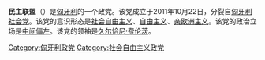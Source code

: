 {{多个问题|{{expand|time=2017-01-14T09:29:17+00:00}}
{{unreferenced|time=2017-01-14T09:29:17+00:00}}}}
{{Infobox political party
|logo          = Logo of the Democratic Coalition (Hungary).svg
|flag          = [[File:Flag_of_the_Democratic_Coalition_(Hungary).svg|border]]
|colorcode     = #0067AA
|leader        = [[久爾恰尼·費倫茨|久爾恰尼·費倫茨]]
|foundation    = 2011年10月22日
|ideology      = [[社會自由主義|社會自由主義]]<br>[[自由主義|自由主義]]<br>[[第三條道路|第三條道路]]<br>[[親歐洲主義|親歐洲主義]]
|headquarters  =
|international = 無
|website       = {{URL|dkp.hu}}
|country       = 匈牙利
|name          = 民主联盟
|native_name   = Demokratikus Koalíció
|split         = {{nowrap|[[匈牙利社會黨|匈牙利社會黨]]}}
|position      = [[中間派|中間]]至[[中間偏左|中間偏左]]
|european      =  無
|europarl      = [[社會主義者和民主人士進步聯盟|社會主義者和民主人士進步聯盟]]
|colours       = [[黃色|黃色]]、[[紫色|紫色]]和[[藍色|藍色]]
|seats1_title  = [[匈牙利國民議會|國民議會]]
|seats1        = {{Composition bar|4|199|hex=#0067AA}}
|seats2_title  = [[歐洲議會|歐洲議會]]
|seats2        = {{Composition bar|2|21|hex=#0067AA}}
|membership    = 10876
}}

'''民主联盟'''（{{lang-hu|Demokratikus Koalíció，缩写为DK}}）是[[匈牙利|匈牙利]]的一个政党。该党成立于2011年10月22日，分裂自[[匈牙利社会党|匈牙利社会党]]。该党的意识形态是[[社会自由主义|社会自由主义]]、[[自由主义|自由主义]]、[[亲欧洲主义|亲欧洲主义]]。该党的政治立场是[[中间偏左|中间偏左]]。该党的领袖是[[久尔恰尼·费伦茨|久尔恰尼·费伦茨]]。

{{匈牙利政党}}

[[Category:匈牙利政党|Category:匈牙利政党]]
[[Category:社会自由主义政党|Category:社会自由主义政党]]